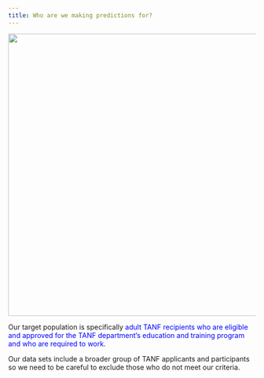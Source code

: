 ```yaml
---
title: Who are we making predictions for? 
---
```


![](images/shutterstock_who.png){width="6in"}

Our target population is specifically [adult TANF recipients who are eligible and approved for the TANF department's education and training program and who are required to work]{style="color:blue"}.

Our data sets include a broader group of TANF applicants and participants so we need to be careful to exclude those who do not meet our criteria.

